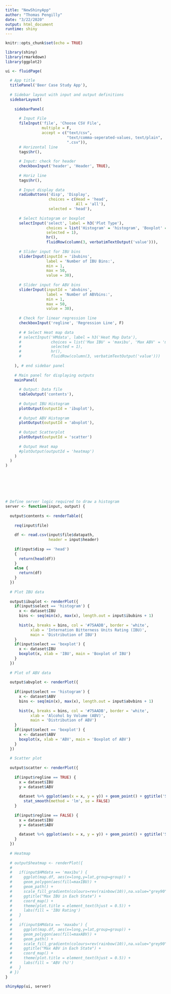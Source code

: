 ```yaml
---
title: "NewShinyApp"
author: "Thomas Pengilly"
date: "3/22/2020"
output: html_document
runtime: shiny
---
```


```r
knitr::opts_chunk$set(echo = TRUE)
```

```r
library(shiny)
library(rmarkdown)
library(ggplot2)

ui <- fluidPage(
  
  # App title
  titlePanel('Beer Case Study App'),
  
  # Sidebar layout with input and output definitions
  sidebarLayout(
    
    sidebarPanel(
      
      # Input File
      fileInput('file', 'Choose CSV File',
                multiple = F,
                accept = c("text/csv",
                           "text/comma-seperated-values, text/plain",
                           ".csv")),
      # Horizontal line
      tags$hr(),
      
      # Input: check for header
      checkboxInput('header', 'Header', TRUE),
      
      # Horiz line
      tags$hr(),
      
      # Input display data
      radioButtons('disp', 'Display',
                   choices = c(Head = 'head',
                               All = 'all'),
                   selected = 'head'),
      
      # Select histogram or boxplot
      selectInput('select', label = h3('Plot Type'),
                  choices = list('Histogram' = 'histogram', 'Boxplot' = 'boxplot'),
                  selected = 1),
                  hr(),
                  fluidRow(column(3, verbatimTextOutput('value'))),
      
      # Slider input for IBU bins
      sliderInput(inputId = 'ibubins',
                  label = 'Number of IBU Bins:',
                  min = 1,
                  max = 50,
                  value = 30),
      
      # Slider input for ABV bins
      sliderInput(inputId = 'abvbins',
                  label = 'Number of ABVbins:',
                  min = 1,
                  max = 50,
                  value = 30),
      
      # Check for linear regression line
      checkboxInput('regline', 'Regression Line', F)
      
      # # Select Heat map data
      # selectInput('HMdata', label = h3('Heat Map Data'),
      #             choices = list('Max IBU' = 'maxibu', 'Max ABV' = 'maxabv'),
      #             selected = 1),
      #             hr(),
      #             fluidRow(column(3, verbatimTextOutput('value')))
      
    ), # end sidebar panel
    
    # Main panel for displaying outputs
    mainPanel(
      
      # Output: Data file
      tableOutput('contents'),
      
      # Output IBU Histogram
      plotOutput(outputId = 'ibuplot'),
      
      # Output ABV Histogram
      plotOutput(outputId = 'abvplot'),
      
      # Output Scatterplot
      plotOutput(outputId = 'scatter')
      
      # Output Heat map
      #plotOutput(outputId = 'heatmap')
    )
  )
)







# Define server logic required to draw a histogram
server <- function(input, output) {
  
  output$contents <- renderTable({
    
    req(input$file)
    
    df <- read.csv(input$file$datapath,
                   header = input$header)
    
    if(input$disp == 'head')
    {
      return(head(df))
    }
    else {
      return(df)
    }
  })
  
  # Plot IBU data
  
  output$ibuplot <- renderPlot({
    if(input$select == 'histogram') {
      x <- dataset$IBU
      bins <- seq(min(x), max(x), length.out = input$ibubins + 1)
      
      hist(x, breaks = bins, col = '#75AADB', border = 'white',
           xlab = 'Internation Bitterness Units Rating (IBU)',
           main = 'Distribution of IBU')
    }
    if(input$select == 'boxplot') {
      x <- dataset$IBU
      boxplot(x, xlab = 'IBU', main = 'Boxplot of IBU')
    }
  })
  
  # Plot of ABV data
  
  output$abvplot <- renderPlot({
    
    if(input$select == 'histogram') {
      x <- dataset$ABV
      bins <- seq(min(x), max(x), length.out = input$abvbins + 1)
      
      hist(x, breaks = bins, col = '#75AADB', border = 'white',
           xlab = 'Alcohol by Volume (ABV)',
           main = 'Distribution of ABV')
    }
    if(input$select == 'boxplot') {
      x <- dataset$ABV
      boxplot(x, xlab = 'ABV', main = 'Boxplot of ABV')
    }
  })
  
  # Scatter plot
  
  output$scatter <- renderPlot({
    
    if(input$regline == TRUE) {
      x = dataset$IBU
      y = dataset$ABV
    
      dataset %>% ggplot(aes(x = x, y = y)) + geom_point() + ggtitle('Scatter Plot of IBU vs ABV') + xlab('IBU') +  ylab('ABV') +
        stat_smooth(method = 'lm', se = FALSE)
    }
    
    if(input$regline == FALSE) {
      x = dataset$IBU
      y = dataset$ABV
    
      dataset %>% ggplot(aes(x = x, y = y)) + geom_point() + ggtitle('Scatter Plot of IBU vs ABV') + xlab('IBU') +  ylab('ABV')
    }
  })
  
  # Heatmap
  
  # output$heatmap <- renderPlot({
  #   
  #   if(input$HMdata == 'maxibu') {
  #     ggplot(map.df, aes(x=long,y=lat,group=group)) + 
  #     geom_polygon(aes(fill=maxIBU)) +
  #     geom_path() + 
  #     scale_fill_gradientn(colours=rev(rainbow(10)),na.value="grey90") +
  #     ggtitle("Max IBU in Each State") +  
  #     coord_map() + 
  #     theme(plot.title = element_text(hjust = 0.5)) +
  #     labs(fill = 'IBU Rating')
  #   }
  #   
  #   if(input$HMdata == 'maxabv') {
  #     ggplot(map.df, aes(x=long,y=lat,group=group)) + 
  #     geom_polygon(aes(fill=maxABV)) +
  #     geom_path() + 
  #     scale_fill_gradientn(colours=rev(rainbow(10)),na.value="grey90") +
  #     ggtitle("Max ABV in Each State") +  
  #     coord_map() + 
  #     theme(plot.title = element_text(hjust = 0.5)) + 
  #     labs(fill = 'ABV (%)')
  #   }
  # })
}

shinyApp(ui, server)
```





